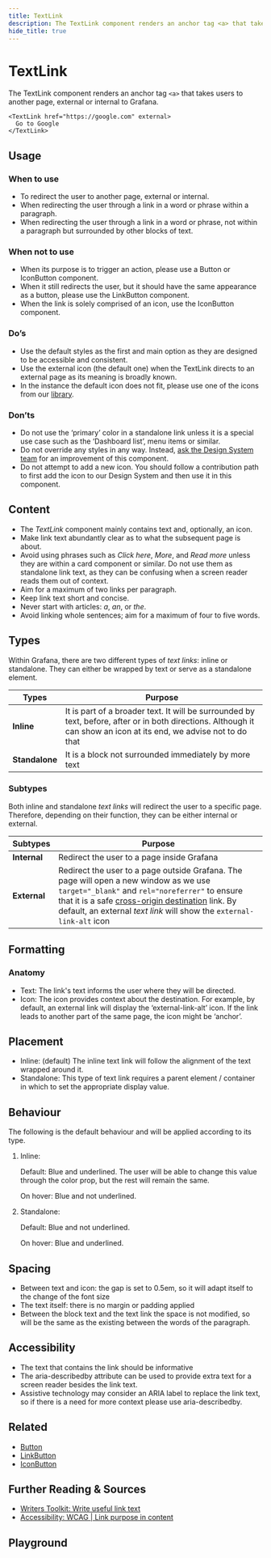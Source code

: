 ```yaml
---
title: TextLink
description: The TextLink component renders an anchor tag <a> that takes users to another page, external or internal to Grafana.
hide_title: true
---
```


# TextLink <Badge text='ready' color='green'></Badge> <StorybookLink path='/docs/general-textlink--docs' />

The TextLink component renders an anchor tag `<a>` that takes users to another page, external or internal to Grafana.

```tsx live
<TextLink href="https://google.com" external>
  Go to Google
</TextLink>
```

## Usage

### When to use

- To redirect the user to another page, external or internal.
- When redirecting the user through a link in a word or phrase within a paragraph.
- When redirecting the user through a link in a word or phrase, not within a paragraph but surrounded by other blocks of text.

### When not to use

- When its purpose is to trigger an action, please use a Button or IconButton component.
- When it still redirects the user, but it should have the same appearance as a button, please use the LinkButton component.
- When the link is solely comprised of an icon, use the IconButton component.

### Do’s

- Use the default styles as the first and main option as they are designed to be accessible and consistent.
- Use the external icon (the default one) when the TextLink directs to an external page as its meaning is broadly known.
- In the instance the default icon does not fit, please use one of the icons from our [library](https://developers.grafana.com/ui/latest/index.html?path=/story/docs-overview-icon--icons-overview).

### Don’ts

- Do not use the ‘primary’ color in a standalone link unless it is a special use case such as the ‘Dashboard list’, menu items or similar.
- Do not override any styles in any way. Instead, [ask the Design System team](/contributing/) for an improvement of this component.
- Do not attempt to add a new icon. You should follow a contribution path to first add the icon to our Design System and then use it in this component.

## Content

- The _TextLink_ component mainly contains text and, optionally, an icon.
- Make link text abundantly clear as to what the subsequent page is about.
- Avoid using phrases such as _Click here_, _More_, and _Read more_ unless they are within a card component or similar. Do not use them as standalone link text, as they can be confusing when a screen reader reads them out of context.
- Aim for a maximum of two links per paragraph.
- Keep link text short and concise.
- Never start with articles: _a_, _an_, or _the_.
- Avoid linking whole sentences; aim for a maximum of four to five words.

## Types

Within Grafana, there are two different types of _text links_: inline or standalone. They can either be wrapped by text or serve as a standalone element.

| Types          | Purpose                                                                                                                                                             |
| -------------- | ------------------------------------------------------------------------------------------------------------------------------------------------------------------- |
| **Inline**     | It is part of a broader text. It will be surrounded by text, before, after or in both directions. Although it can show an icon at its end, we advise not to do that |
| **Standalone** | It is a block not surrounded immediately by more text                                                                                                               |

### Subtypes

Both inline and standalone _text links_ will redirect the user to a specific page. Therefore, depending on their function, they can be either internal or external.

| Subtypes     | Purpose                                                                                                                                                                                                                                                                                                                                                                 |
| ------------ | ----------------------------------------------------------------------------------------------------------------------------------------------------------------------------------------------------------------------------------------------------------------------------------------------------------------------------------------------------------------------- |
| **Internal** | Redirect the user to a page inside Grafana                                                                                                                                                                                                                                                                                                                              |
| **External** | Redirect the user to a page outside Grafana. The page will open a new window as we use `target="_blank"` and `rel="noreferrer"` to ensure that it is a safe [cross-origin destination](https://developer.chrome.com/docs/lighthouse/best-practices/external-anchors-use-rel-noopener/) link. By default, an external _text link_ will show the `external-link-alt` icon |

## Formatting

### Anatomy

- Text: The link's text informs the user where they will be directed.
- Icon: The icon provides context about the destination. For example, by default, an external link will display the ‘external-link-alt’ icon. If the link leads to another part of the same page, the icon might be ‘anchor’.

## Placement

- Inline: (default) The inline text link will follow the alignment of the text wrapped around it.
- Standalone: This type of text link requires a parent element / container in which to set the appropriate display value.

## Behaviour

The following is the default behaviour and will be applied according to its type.

1. Inline:

   Default: Blue and underlined. The user will be able to change this value through the color prop, but the rest will remain the same.

   On hover: Blue and not underlined.

2. Standalone:

   Default: Blue and not underlined.

   On hover: Blue and underlined.

## Spacing

- Between text and icon: the gap is set to 0.5em, so it will adapt itself to the change of the font size
- The text itself: there is no margin or padding applied
- Between the block text and the text link the space is not modified, so will be the same as the existing between the words of the paragraph.

## Accessibility

- The text that contains the link should be informative
- The aria-describedby attribute can be used to provide extra text for a screen reader besides the link text.
- Assistive technology may consider an ARIA label to replace the link text, so if there is a need for more context please use aria-describedby.

## Related

- [Button](https://developers.grafana.com/ui/latest/index.html?path=/story/buttons-button--basic)
- [LinkButton](https://developers.grafana.com/ui/latest/index.html?path=/docs/buttons-button--basic)
- [IconButton](https://developers.grafana.com/ui/latest/index.html?path=/story/buttons-iconbutton--basic)

## Further Reading & Sources

- [Writers Toolkit: Write useful link text](https://grafana.com/docs/writers-toolkit/write/links/useful-link-text/)
- [Accessibility: WCAG | Link purpose in content](https://www.w3.org/WAI/WCAG21/Understanding/link-purpose-in-context.html)

## Playground

<ComponentEmbed path="/story/general-textlink--basic" />
